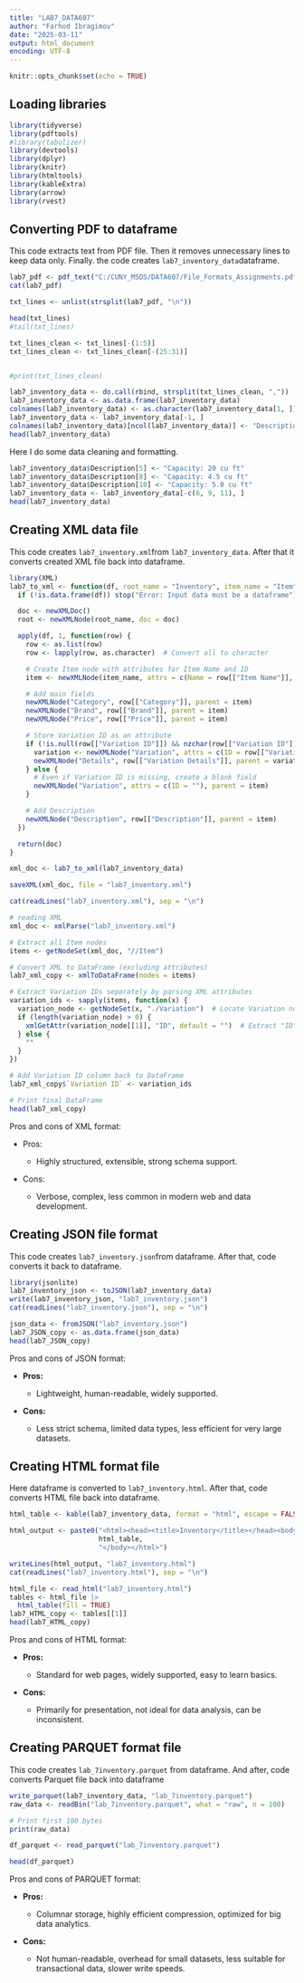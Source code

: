 ---
title: "LAB7_DATA607"
author: "Farhod Ibragimov"
date: "2025-03-11"
output: html_document
encoding: UTF-8
---

```{r setup, include=FALSE}
knitr::opts_chunk$set(echo = TRUE)
```

## Loading libraries

```{r message=FALSE, warning=FALSE}
library(tidyverse)
library(pdftools)
#library(tabulizer)
library(devtools)
library(dplyr)
library(knitr)
library(htmltools)
library(kableExtra)
library(arrow)
library(rvest)
```

## Converting PDF to dataframe

This code extracts text from PDF file. Then it removes unnecessary lines to keep data only. Finally. the code creates `lab7_inventory_data`dataframe.

```{r}
lab7_pdf <- pdf_text("C:/CUNY_MSDS/DATA607/File_Formats_Assignments.pdf")
cat(lab7_pdf)

txt_lines <- unlist(strsplit(lab7_pdf, "\n"))

head(txt_lines)
#tail(txt_lines)

txt_lines_clean <- txt_lines[-(1:5)]
txt_lines_clean <- txt_lines_clean[-(25:31)]


#print(txt_lines_clean)

lab7_inventory_data <- do.call(rbind, strsplit(txt_lines_clean, ","))
lab7_inventory_data <- as.data.frame(lab7_inventory_data)
colnames(lab7_inventory_data) <- as.character(lab7_inventory_data[1, ])
lab7_inventory_data <- lab7_inventory_data[-1, ]
colnames(lab7_inventory_data)[ncol(lab7_inventory_data)] <- "Description"
head(lab7_inventory_data)
```

Here I do some data cleaning and formatting.

```{r}
lab7_inventory_data$Description[5] <- "Capacity: 20 cu ft"
lab7_inventory_data$Description[8] <- "Capacity: 4.5 cu ft"
lab7_inventory_data$Description[10] <- "Capacity: 5.0 cu ft"
lab7_inventory_data <- lab7_inventory_data[-c(6, 9, 11), ]
head(lab7_inventory_data)
```

## Creating XML data file

This code creates `lab7_inventory.xml`from `lab7_inventory_data`. After that it converts created XML file back into dataframe.

```{r}

library(XML)
lab7_to_xml <- function(df, root_name = "Inventory", item_name = "Item") {
  if (!is.data.frame(df)) stop("Error: Input data must be a dataframe")

  doc <- newXMLDoc()
  root <- newXMLNode(root_name, doc = doc)

  apply(df, 1, function(row) {
    row <- as.list(row)
    row <- lapply(row, as.character)  # Convert all to character

    # Create Item node with attributes for Item Name and ID
    item <- newXMLNode(item_name, attrs = c(Name = row[["Item Name"]], ID = row[["Item ID"]]), parent = root)

    # Add main fields
    newXMLNode("Category", row[["Category"]], parent = item)
    newXMLNode("Brand", row[["Brand"]], parent = item)
    newXMLNode("Price", row[["Price"]], parent = item)

    # Store Variation ID as an attribute
    if (!is.null(row[["Variation ID"]]) && nzchar(row[["Variation ID"]])) {
      variation <- newXMLNode("Variation", attrs = c(ID = row[["Variation ID"]]), parent = item)
      newXMLNode("Details", row[["Variation Details"]], parent = variation)
    } else {
      # Even if Variation ID is missing, create a blank field
      newXMLNode("Variation", attrs = c(ID = ""), parent = item)
    }

    # Add Description
    newXMLNode("Description", row[["Description"]], parent = item)
  })

  return(doc)
}

xml_doc <- lab7_to_xml(lab7_inventory_data)

saveXML(xml_doc, file = "lab7_inventory.xml")

cat(readLines("lab7_inventory.xml"), sep = "\n")
```

```{r}

# reading XML
xml_doc <- xmlParse("lab7_inventory.xml")

# Extract all Item nodes
items <- getNodeSet(xml_doc, "//Item")

# Convert XML to DataFrame (excluding attributes)
lab7_xml_copy <- xmlToDataFrame(nodes = items)

# Extract Variation IDs separately by parsing XML attributes
variation_ids <- sapply(items, function(x) {
  variation_node <- getNodeSet(x, "./Variation")  # Locate Variation node within each Item
  if (length(variation_node) > 0) {
    xmlGetAttr(variation_node[[1]], "ID", default = "")  # Extract "ID" attribute
  } else {
    ""
  }
})

# Add Variation ID column back to DataFrame
lab7_xml_copy$`Variation ID` <- variation_ids

# Print final DataFrame
head(lab7_xml_copy)
```

Pros and cons of XML format:

-   Pros:

    -   Highly structured, extensible, strong schema support.

-   Cons:

    -   Verbose, complex, less common in modern web and data development.

## Creating JSON file format

This code creates `lab7_inventory.json`from dataframe. After that, code converts it back to dataframe.

```{r message=FALSE, warning=FALSE}
library(jsonlite)
lab7_inventory_json <- toJSON(lab7_inventory_data)
write(lab7_inventory_json, "lab7_inventory.json")
cat(readLines("lab7_inventory.json"), sep = "\n")
```

```{r}
json_data <- fromJSON("lab7_inventory.json")
lab7_JSON_copy <- as.data.frame(json_data)
head(lab7_JSON_copy)
```

Pros and cons of JSON format:

-   **Pros:**

    -   Lightweight, human-readable, widely supported.

-   **Cons:**

    -   Less strict schema, limited data types, less efficient for very large datasets.

## Creating HTML format file

Here dataframe is converted to `lab7_inventory.html`. After that, code converts HTML file back into dataframe.

```{r}
html_table <- kable(lab7_inventory_data, format = "html", escape = FALSE)

html_output <- paste0("<html><head><title>Inventory</title></head><body>", 
                      html_table, 
                      "</body></html>")

writeLines(html_output, "lab7_inventory.html")
cat(readLines("lab7_inventory.html"), sep = "\n")

html_file <- read_html("lab7_inventory.html")
tables <- html_file |>
  html_table(fill = TRUE)
lab7_HTML_copy <- tables[[1]]
head(lab7_HTML_copy)
```

Pros and cons of HTML format:

-   **Pros:**

    -   Standard for web pages, widely supported, easy to learn basics.

-   **Cons:**

    -   Primarily for presentation, not ideal for data analysis, can be inconsistent.

## Creating PARQUET format file

This code creates `lab_7inventory.parquet` from dataframe. And after, code converts Parquet file back into dataframe

```{r}
write_parquet(lab7_inventory_data, "lab_7inventory.parquet")
raw_data <- readBin("lab_7inventory.parquet", what = "raw", n = 100)

# Print first 100 bytes
print(raw_data)
```

```{r}

df_parquet <- read_parquet("lab_7inventory.parquet")

head(df_parquet)
```

Pros and cons of PARQUET format:

-   **Pros:**

    -   Columnar storage, highly efficient compression, optimized for big data analytics.

-   **Cons:**

    -   Not human-readable, overhead for small datasets, less suitable for transactional data, slower write speeds.
